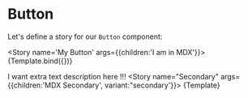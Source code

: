 
<Meta title="MDX/Something/Button" component={Button} />

# Button

Let's define a story for our `Button` component:

<Story name='My Button' args={{children:'I am in MDX'}}>
{Template.bind({})}
</Story> 
<ArgsTable story= "My Button" />

I want extra text description here !!!
<Canvas>
    <Story name="Secondary" args={{children:'MDX Secondary', variant:"secondary'}}>
    {Template}
    </Story>
</Canvas>